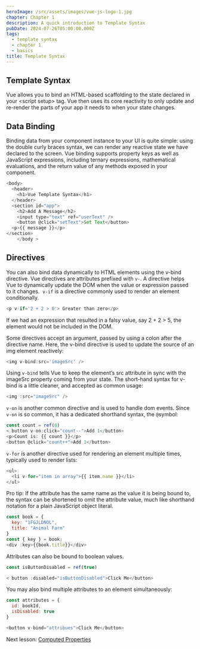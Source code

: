 ```yaml
---
heroImage: /src/assets/images/vue-js-logo-1.jpg
chapter: Chapter 1
description: A quick introduction to Template Syntax
pubDate: 2024-07-26T05:00:00.000Z
tags:
  - template syntax
  - chapter 1
  - basics
title: Template Syntax
---
```


## Template Syntax

Vue allows you to bind an HTML-based scaffolding to the state declared in your \<script setup> tag. Vue then uses its core reactivity to only update and re-render the parts of your app it needs to when your state changes.

## Data Binding

Binding data from your component instance to your UI is quite simple: using the double curly braces syntax, we can render any reactive state we have declared to the screen. Vue binding supports property keys as well as JavaScript expressions, including ternary expressions, mathematical evaluations, and the return value of any methods exposed in your component.

```javascript
<body>
  <header>
    <h1>Vue Template Syntax</h1>
  </header>
  <section id="app">
    <h2>Add A Message</h2>
    <input type="text" ref="userText" />
    <button @click="setText">Set Text</button>
  <p>{{ message }}</p>
</section>
	</body >
```

## Directives

You can also bind data dynamically to HTML elements using the v-bind directive. Vue directives are attributes prefixed with `v-`. A directive helps Vue to dynamically update the DOM when the value or expression passed to it changes.  `v-if` is a directive commonly used to render an element conditionally.

```javascript
<p v-if='2 + 2 > 0'> Greater than zero</p>
```

If we had an expression that resulted in a falsy value, say 2 + 2 > 5, the element would not be included in the DOM.

Some directives accept an argument, passed by using a colon after the directive name. Here, the v-bind directive is used to update the source of an img element reactively:

```javascript
<img v-bind:src='imageSrc' />
```

Using `v-bind` tells Vue to keep the element’s src attribute in sync with the imageSrc property coming from your state. The short-hand syntax for v-bind is a little cleaner, and accepted as common usage:

```javascript
<img :src="imageSrc" />
```

`v-on` is another common directive and is used to handle dom events. Since `v-on` is so common, it has a dedicated shorthand syntax, the `@`symbol:

```javascript
const count = ref(0)
< button v-on:click="count--">Add 1</button>
<p>Count is: {{ count }}</p>
<button @click="count++">Add 1</button>
```

`v-for` is another directive used for rendering an element multiple times, typically used to render lists:

```javascript
<ul>
  <li v-for="item in array">{{ item.name }}</li>
</ul>

```

Pro tip: If the attribute has the same name as the value it is being bound to, the syntax can be shortened to omit the attribute value, much like shorthand notation for a plain JavaScript object literal.

```javascript
const book = {
  key: "1FGJLDNOL",
  title: "Animal Farm"
}
const { key } = book;
<div :key>{{book.title}}</div>
```

Attributes can also be bound to boolean values.

```javascript
const isButtonDisabled = ref(true)

< button :disabled="isButtonDisabled">Click Me</button>

```

You may also bind multiple attributes to an element simultaneously:

```javascript
const attributes = {
  id: bookId,
  isDisabled: true
}

<button v-bind="attribues">Click Me</button>
```

Next lesson: [Computed Properties](/post/computed-properties 'Computed Properties')
